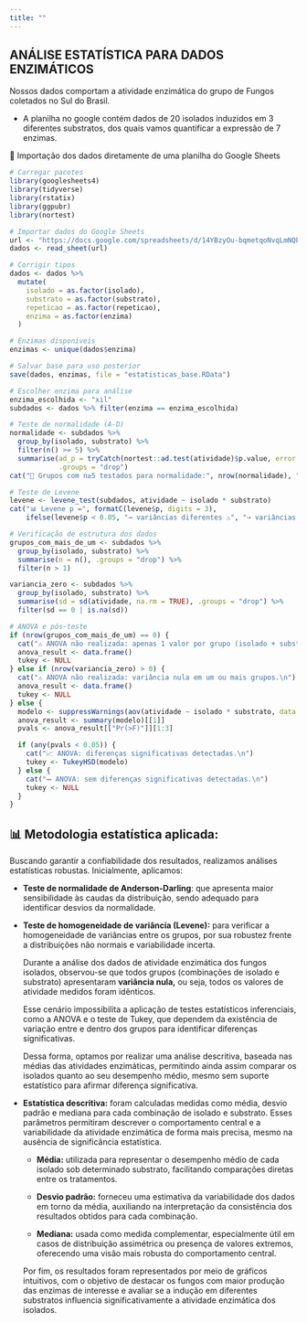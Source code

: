 ```yaml
---
title: ""
---
```


## ANÁLISE ESTATÍSTICA PARA DADOS ENZIMÁTICOS

Nossos dados comportam a atividade enzimática do grupo de Fungos coletados no Sul do Brasil.

-   A planilha no google contém dados de 20 isolados induzidos em 3 diferentes substratos, dos quais vamos quantificar a expressão de 7 enzimas.

🧾 Importação dos dados diretamente de uma planilha do Google Sheets

```r
# Carregar pacotes
library(googlesheets4)
library(tidyverse)
library(rstatix)
library(ggpubr)
library(nortest)

# Importar dados do Google Sheets
url <- "https://docs.google.com/spreadsheets/d/14YBzyOu-bqmetqoNvqLmNQPyVXWfPtqyZYqgDiyxPiw"
dados <- read_sheet(url)

# Corrigir tipos
dados <- dados %>%
  mutate(
    isolado = as.factor(isolado),
    substrato = as.factor(substrato),
    repeticao = as.factor(repeticao),
    enzima = as.factor(enzima)
  )

# Enzimas disponíveis
enzimas <- unique(dados$enzima)

# Salvar base para uso posterior
save(dados, enzimas, file = "estatisticas_base.RData")

# Escolher enzima para análise
enzima_escolhida <- "xil"
subdados <- dados %>% filter(enzima == enzima_escolhida)

# Teste de normalidade (A-D)
normalidade <- subdados %>%
  group_by(isolado, substrato) %>%
  filter(n() >= 5) %>%
  summarise(ad_p = tryCatch(nortest::ad.test(atividade)$p.value, error = function(e) NA_real_),
            .groups = "drop")
cat("🧪 Grupos com n≥5 testados para normalidade:", nrow(normalidade), "\n")

# Teste de Levene
levene <- levene_test(subdados, atividade ~ isolado * substrato)
cat("📊 Levene p =", formatC(levene$p, digits = 3),
    ifelse(levene$p < 0.05, "→ variâncias diferentes ⚠", "→ variâncias homogêneas ✔"), "\n")

# Verificação de estrutura dos dados
grupos_com_mais_de_um <- subdados %>%
  group_by(isolado, substrato) %>%
  summarise(n = n(), .groups = "drop") %>%
  filter(n > 1)

variancia_zero <- subdados %>%
  group_by(isolado, substrato) %>%
  summarise(sd = sd(atividade, na.rm = TRUE), .groups = "drop") %>%
  filter(sd == 0 | is.na(sd))

# ANOVA e pós-teste
if (nrow(grupos_com_mais_de_um) == 0) {
  cat("⚠ ANOVA não realizada: apenas 1 valor por grupo (isolado + substrato).\n")
  anova_result <- data.frame()
  tukey <- NULL
} else if (nrow(variancia_zero) > 0) {
  cat("⚠ ANOVA não realizada: variância nula em um ou mais grupos.\n")
  anova_result <- data.frame()
  tukey <- NULL
} else {
  modelo <- suppressWarnings(aov(atividade ~ isolado * substrato, data = subdados))
  anova_result <- summary(modelo)[[1]]
  pvals <- anova_result[["Pr(>F)"]][1:3]

  if (any(pvals < 0.05)) {
    cat("📈 ANOVA: diferenças significativas detectadas.\n")
    tukey <- TukeyHSD(modelo)
  } else {
    cat("➖ ANOVA: sem diferenças significativas detectadas.\n")
    tukey <- NULL
  }
}

```


## 📊 Metodologia estatística aplicada:

Buscando garantir a confiabilidade dos resultados, realizamos análises estatísticas robustas. Inicialmente, aplicamos:

-   **Teste de normalidade de Anderson-Darling**: que apresenta maior sensibilidade às caudas da distribuição, sendo adequado para identificar desvios da normalidade.

-   **Teste de homogeneidade de variância (Levene):** para verificar a homogeneidade de variâncias entre os grupos, por sua robustez frente a distribuições não normais e variabilidade incerta.

    Durante a análise dos dados de atividade enzimática dos fungos isolados, observou-se que todos grupos (combinações de isolado e substrato) apresentaram **variância nula,** ou seja, todos os valores de atividade medidos foram idênticos.

    Esse cenário impossibilita a aplicação de testes estatísticos inferenciais, como a ANOVA e o teste de Tukey, que dependem da existência de variação entre e dentro dos grupos para identificar diferenças significativas.

    Dessa forma, optamos por realizar uma análise descritiva, baseada nas médias das atividades enzimáticas, permitindo ainda assim comparar os isolados quanto ao seu desempenho médio, mesmo sem suporte estatístico para afirmar diferença significativa.

<!-- -->

-   **Estatística descritiva:** foram calculadas medidas como média, desvio padrão e mediana para cada combinação de isolado e substrato. Esses parâmetros permitiram descrever o comportamento central e a variabilidade da atividade enzimática de forma mais precisa, mesmo na ausência de significância estatística.

    -   **Média:** utilizada para representar o desempenho médio de cada isolado sob determinado substrato, facilitando comparações diretas entre os tratamentos.

    -   **Desvio padrão:** forneceu uma estimativa da variabilidade dos dados em torno da média, auxiliando na interpretação da consistência dos resultados obtidos para cada combinação.

    -   **Mediana:** usada como medida complementar, especialmente útil em casos de distribuição assimétrica ou presença de valores extremos, oferecendo uma visão mais robusta do comportamento central.

    Por fim, os resultados foram representados por meio de gráficos intuitivos, com o objetivo de destacar os fungos com maior produção das enzimas de interesse e avaliar se a indução em diferentes substratos influencia significativamente a atividade enzimática dos isolados.
